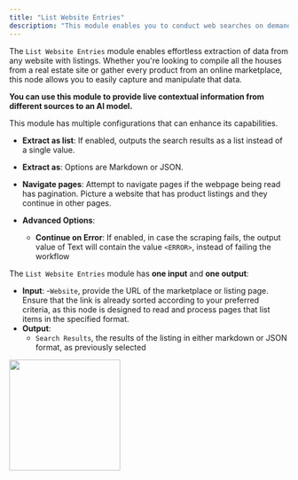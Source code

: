 ```yaml
---
title: "List Website Entries"
description: "This module enables you to conduct web searches on demand"
---
```


The `List Website Entries` module enables effortless extraction of data from any website with listings. Whether you're looking to compile all the houses from a real estate site or gather every product from an online marketplace, this node allows you to easily capture and manipulate that data.

**You can use this module to provide live contextual information from different sources to an AI model.**

This module has multiple configurations that can enhance its capabilities.

- **Extract as list**: If enabled, outputs the search results as a list instead of a single value.
- **Extract as**: Options are Markdown or JSON.

- **Navigate pages**: Attempt to navigate pages if the webpage being read has pagination. Picture a website that has product listings and they continue in other pages.
- **Advanced Options**:
  - **Continue on Error**: If enabled, in case the scraping fails, the output value of Text will contain the value `<ERROR>`, instead of failing the workflow

The `List Website Entries` module has **one input** and **one output**:

- **Input**: 
  -`Website`, provide the URL of the marketplace or listing page. Ensure that the link is already sorted according to your preferred criteria, as this node is designed to read and process pages that list items in the specified format.
- **Output**:
  - `Search Results`, the results of the listing in either markdown or JSON format, as previously selected

<img height="200" src="/images/ListWebsiteEntries.png" />
